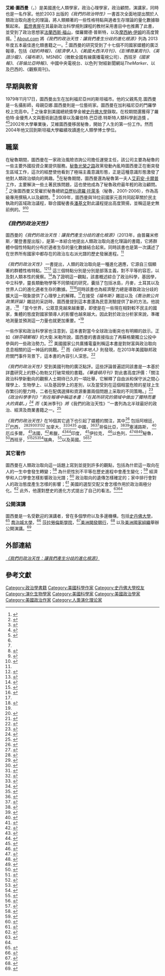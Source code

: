 {{Infobox_Scientist
| name                    = 艾維·圖西曼
| image                   =Avi Tuschman, 2019.jpg
| image_size             = 230px
| caption                 = 圖西曼，攝於2019年
| birth_date              = 1979年11月17日
| birth_place             =  {{USA}}[[加利福尼亚州|加利福尼亚州]][[史丹佛|史丹佛]]
| death_date              = 
| death_place             = 
| residence               = 
| citizenship             = 
| nationality             = {{USA}}
| ethnicity               =
| field                   = [[進化人類學|進化人類學]]、[[政治心理學|政治心理學]]、[[生命政治|生命政治]]、[[基因政治|基因政治]]、[[進化心理學|進化心理學]]、[[人類學|人類學]]、[[進化生物學|進化生物學]]、[[政治學|政治學]]  
| work_institution        = 
| alma_mater              = [[史丹佛大學|史丹佛大學]]，學士<br>[[史丹佛大學|史丹佛大學]]，博士
| doctoral_advisor        = 
| doctoral_students       = 
| known_for               = 《我們的政治天性：讓我們產生分歧的進化根源》
| influences        = [[查爾斯·達爾文|查爾斯·達爾文]]、[[羅伯特·泰弗士|羅伯特·泰弗士]]、[[威廉·唐納·漢彌爾頓|威廉·唐納·漢彌爾頓]]、法蘭克·薩洛威、鮑勃·埃特米耶、傑羅爾德·普斯特、[[Alan_Dundes|亞倫·登地斯]]、[[法蘭西斯·福山|法蘭西斯·福山]]
| website  =  [http://www.OurPoliticalNature.com www.OurPoliticalNature.com]
}}
'''艾維·圖西曼'''（{{lang-en|Avi Tuschman}}，{{bd|1979年|11月17日||}}）是美國進化人類學家，政治心理學家，政治顧問，演講家，同時也是一名作家。他於2003 出版的''《我們的政治特性》''一書首次全面地提出關於人類政治取向進化的理論，將人類顯著的一些性格特點與適者生存理論的量化數據聯繫起來。 [[藍燈書屋|藍燈書屋]]在其最新政治科學規則課程的教材采用書目中也推薦了此書，並受到了政治思想家[[法蘭西斯·福山|法蘭西斯·福山]]，傑羅爾德·普斯特，以及[http://en.wikipedia.org/wiki/Mois%C3%A9s_Na%C3%ADm 摩西納·伊姆]的高度贊揚。<ref name="course adoptions">{{cite web|title=Political Science: New and recommended books for course adoption|url=http://ourpoliticalnature.com/RHPoliticalScienceCatalog2013_Abridged.pdf|publisher=藍燈書屋|accessdate=23 April 2015}}</ref> [[About.com|About.com]] 將''《我們的政治天性：讓我們產生分歧的進化根源》''列為 2013 年度五本最佳進化類書籍之一。<ref name="About 書評">{{cite web|last1=Scoville|first1=Heather|title=5 Evolution Books Published in 2013|url=http://evolution.about.com/od/Pop-Culture/tp/5-Evolution-Books-Published-in-2013.htm|website=About.com|accessdate=23 April 2015|deadurl=yes|archiveurl=https://web.archive.org/web/20150403170431/http://evolution.about.com/od/Pop-Culture/tp/5-Evolution-Books-Published-in-2013.htm|archivedate=2015年4月3日}}</ref>  圖西曼的研究受到了十七個不同國家媒體的廣泛報導，包括''《紐約時報》、《經濟學人》、《美國大西洋月刊》、《彭博商業周刊》、《英語沙龍》、《福布斯》''，MSNBC（微軟全國有線廣播電視公司）、西班牙''《國家報》''、''《哥倫比亞時報》''、中國中央電視台、以色列'財經新聞網站''TheMarker''、以及巴西的、《觀察周刊》。

==早期與教育==
1979年11月17日，圖西曼出生在加利福尼亞州的斯坦福市。他的父親馬克.圖西曼是一名攝影師，母親亞娜.圖西曼則是一位藝術家。圖西曼在加利福尼亞的門羅學校上完高中。<ref name="早期生活資料">{{cite news|last1=Baer|first1=Sheri|title=Avi Tuschman returns home to Menlo Park to shed insight into Our Political Nature|url=http://inmenlo.com/2013/10/22/avi-tuschman-returns-home-to-menlo-park-to-shed-insight-into-our-political-nature/|accessdate=22 April 2015|work=InMenlo|date=22 October 2013}}</ref> 之後拿到美國總統獎學金被[[史丹佛大學|史丹佛大學]]錄取。在校期間還獲得了羅伯特·金優秀人文與藝術創造獎章以及羅伯特.巴亞德.特斯特人類科學創造獎 。<ref>{{cite web | url=http://news.stanford.edu/news/2002/june19/firestone-619.html | title=Fifteen students honored with Golden Medal; 27 receive Firestones | publisher=Standford University | work=Stanford Report | date=19 June 2002 | accessdate=27 April 2015}}</ref><ref>{{cite web | url=http://stanforddailyarchive.com/cgi-bin/stanford?a=d&d=stanford20020614-01.2.53.1# | title=2002 undergraduate awards | publisher=Stanford University | work=Stanford Daily | accessdate=27 April 2015 }}{{Dead link|date=2020年3月 |bot=InternetArchiveBot |fix-attempted=yes }}</ref>2002年大學畢業後，艾維圖西曼移居秘魯，開始了人生的第一份工作。然而2004年他又回到斯坦福大學繼續攻讀進化人類學博士學位。

==職業==
在秘魯期間，圖西曼在一家政治風險咨詢公司擔任運營主任，該公司主要為秘魯的一些主要外國投資企業提供服務。[[:秘鲁共产党_(光辉道路)|秘魯光榮之路]]政黨發動內亂時圖西曼正在衝突發生區域工作，這次的經歷使他看到了極端主義意識形態，正是這種意識形態激發了他對人類政治傾向的興趣。<ref name="早期生活資料" />在秘魯期間，圖西曼還為秘魯第一夫人[http://en.wikipedia.org/wiki/Eliane_Karp 艾莉安·卡爾普]工作，主要解決一些土著民族問題，這也使他成為了秘魯政府最年輕的政治顧問。
<ref name="validates UN claim too" /> 之後圖西曼又受雇於秘魯總統[[亞歷杭德羅·托萊多|亞歷杭德羅·托萊多]]（秘魯，2001-2006），作為高級專用撰稿人以及顧問。<ref name="senior writer in Peru">{{cite news|last1=Alvarez|first1=Joshua|title=Flying in the face of consensus|url=http://www.paloaltoonline.com/news/2014/08/22/flying-in-the-face-of-consensus|accessdate=22 April 2015|work=Palo Alto Weekly|date=22 August 2014}}</ref> 2009年，圖西曼與18位前國家元首共同起草關於民主執政的區域政治議程，聯合國秘書長[[潘基文|潘基文]]對此議程提出高度贊揚，並稱這是史無前例的。<ref name="validates UN claim too">{{cite news|title=INTERVIEW: AVI TUSCHMAN ON “OUR POLITICAL NATURE”|url=http://gppreview.com/2014/03/03/interview-avi-tuschman-on-our-political-nature/|accessdate=22 April 2015|work=Georgetown Public Policy Review|publisher=Georgetown University|date=3 March 2014}}</ref><ref name="sourcing Ban claim">{{cite web|title=Avi Tuschman|url=http://berkleycenter.georgetown.edu/people/avi-tuschman|website=Berkeley Center for Religion, Peace, and World Affairs|publisher=Georgetown University|accessdate=22 April 2015}}</ref> 

===''《我們的政治天性》''===
圖西曼的''《我們的政治天性：讓我們產生分歧的進化根源》''（2013年，由普羅米修斯／蘭登書屋出版），是第一本綜合地提出人類政治取向進化理論的書籍，它將群體中個性特點的分布於適者生存的量化數據結合起來。同時該書也是第一次講述了在世界所有國家中都存在的政治左右派光譜的歷史發展進程。<ref name="Fair Observer" />

''《我們的政治天性》'' 一書提出，人類的政治取向是一種進化適應，它源自三個顯著的群體性格特點。<ref name="NYT  review">{{cite news|last1=Edsall|first1=Thomas|title=How did conservatives get this radical?|url=http://opinionator.blogs.nytimes.com/2013/09/24/how-did-conservatives-get-this-radical/|accessdate=22 April 2015|work=New York Times|date=24 September 2013}}</ref><ref name="Fair Observer">{{cite news|last1=Tuschman|first1=Avi|title=The science of political orientation|url=http://www.fairobserver.com/region/north_america/science-political-orientation/|accessdate=22 April 2015|work=Fair Observer|date=29 September 2013}}</ref> 這三個特點分別是分別是部落主義，對不平等的容忍，以及對人類本性的覺察。<ref name="NBC interview">{{cite news|title=Nature or nurture? How DNA may guide our vote|url=http://www.nbcnews.com/video/the-cycle/53279690#53279690|accessdate=22 April 2015|work=NBCnews.com|publisher=National Broadcasting Corporation|date=14 October 2013}}{{Dead link|date=2018年11月 |bot=InternetArchiveBot |fix-attempted=yes }}</ref>為了證明這一觀點，該書概述綜合了政治科學，基因學，中立科學，靈長類動物學等不同領域的研究，囊括了包括冰島，丹麥，土耳其以及世界人口的進化適者生存的數據。<ref name="3 questions">{{cite web|title=Three questions for Avi Tuschman|url=http://ulrichboser.com/q-avi-tuschman/|publisher=Ulrich Boser|accessdate=24 April 2015}}</ref><ref name="gatherthejews review">{{cite news|last1=Sharpe|first1=Courtney|title=Reviewing "Our Political Nature"|url=http://www.gatherthejews.com/2013/10/reviewing-our-political-nature/|accessdate=23 April 2015|work=Gatherthejews.com|date=9 October 2013|archive-url=https://web.archive.org/web/20150518090633/http://www.gatherthejews.com/2013/10/reviewing-our-political-nature/|archive-date=2015-05-18|dead-url=yes}}</ref>同時該書也為經濟壓力總是導致政治分歧的擴大這一現象提供了心理學上的解釋。<ref name="validates UN claim too" />在接受''《福布斯》''雜誌以及''《喬治敦公共政策評論》''雜誌的采訪時，圖西曼提到這本書還為民意測驗提供了新的方法。他說道，:<ref name="Forbes interview">{{cite news|last1=Muhammad|first1=Cedric|title=Why Are We Liberal Or Conservative? -- Q and A With Dr. Avi Tuschman, Author, "Our Political Nature: The Evolutionary Origins Of What Divides Us"|url=http://www.forbes.com/sites/cedricmuhammad/2013/10/29/why-are-we-liberal-or-conservative-q-and-a-with-dr-avi-tuschman-author-our-political-nature-the-evolutionary-origins-of-what-divides-us/|accessdate=22 April 2015|work=Forbes|date=29 October 2013}}</ref> 「當今世界，公眾意見越來越重要，即使是在一些現在相對較不民主的國家，集體的態度對國家領導人的影響也越來越大。因此對於政治分析家來說，準確地測量並預測這一力量也就更加重要。"<ref name="validates UN claim too" /> 

一些作家和政治科學家也注意到，這本書對當今全球政治衝突也有明顯的啟示。正如''《赫芬頓郵報》''的大衛.米勒所說，圖西曼的書直接指出了再蘇格蘭獨立公投中參與的一些政治勢力。<ref name=Scottish>{{cite news|last1=Miles|first1=David|title=Scottish independence and our political natures|url=http://www.huffingtonpost.com/david-miles/scottish-independence-and_3_b_5825762.html|accessdate=22 April 2015|work=Huffington Post}}</ref> 美國國家公共廣播電臺則稱這本書是對財富與政治取向息息相關的這一神話的挑戰。<ref name="npr coverage">{{cite news|last1=Weeks|first1=Linton|title=Wrong! 3 recent reports that may surprise you|url=http://www.npr.org/blogs/theprotojournalist/2014/10/09/354522798/wrong-3-recent-reports-that-may-surprise-you?utm_medium=RSS&utm_campaign=storiesfromnpr|accessdate=23 April 2015|work=NPR.org|publisher=National Public Radio|date=9 October 2014}}</ref> 而''《紐約本地人》''則發現，在2013年美國聯邦政府關門事件背景下，這本書的內容引人深思。<ref name="NY natives">{{cite news|title=We're reading|url=http://newyorknatives.com/native-approved-political-wiring-rhymes-by-pusha-spaders-blacklist-mobile-notes-a-darling-cafe-and-looking-good-with-marc-jacobs/#.Uss_15EbHOd|accessdate=23 April 2015|work=New York Natives|date=4 October 2013|deadurl=yes|archiveurl=https://web.archive.org/web/20150419140247/http://newyorknatives.com/native-approved-political-wiring-rhymes-by-pusha-spaders-blacklist-mobile-notes-a-darling-cafe-and-looking-good-with-marc-jacobs/#.Uss_15EbHOd|archivedate=2015年4月19日|df=}}</ref>

''《我們的政治天性》''受到美國刊物的廣泛點評。這些評論普遍認同該書是一本基於詳盡研究上的野心勃勃又打破常規的書籍。''《華盛頓月刊》''對此書高度評價：「關注政治科學新動向的觀察人士期待已久的一項壯舉，它解釋了自由派和保守派之間心理學上、生物學上、以及基因學上的差別，以及當受到在這個相當危險的星球上生存繁衍的壓力時，二者在配偶選擇和資源重置兩個問題上采取的不同策略。」<ref name="Washington Monthly">{{cite news|last1=Mooney|first1=Chris|title=The Origin of Ideology|url=http://www.washingtonmonthly.com/magazine/march_april_may_2014/on_political_books/the_origin_of_ideology049295.php?page=all|accessdate=22 April 2015|work=Washington Monthly|date=May 2014}}</ref> ''《政治科學季刊》‘’則在報導中稱這本書：「在其所研究的領域中做出了獨特而重大的貢獻。」<ref name="Hibbing review">{{cite news|last1=Hibbing|first1=John|title=Our Political Nature: The Evolutionary Origins of What Divides Us|url=http://www.psqonline.org/article.cfm?IDArticle=19304|accessdate=22 April 2015|work=Political Science Quarterly|date=Fall 2014}}</ref> 而''《美洲季刊》''將''《我們的政治天性》''一書列為北半球最好的政治、經濟及商業書籍之一。<ref name="Americas Quarterly review">{{cite news|last1=Perez Garcia|first1=Nancy|title=First Look|url=http://www.americasquarterly-digital.org/americasquarterly/fall_2013?pg=108#pg108|accessdate=23 April 2015|work=Americas Quarterly|date=Fall 2013|archive-url=https://web.archive.org/web/20150518085127/http://www.americasquarterly-digital.org/americasquarterly/fall_2013?pg=108#pg108|archive-date=2015-05-18|dead-url=yes}}</ref>

''《我們的政治天性》''在16個其它過下也引起了媒體的關注，其中<ref name="all reviews indexed">{{cite web | url=http://ourpoliticalnature.com/#reviews | title=Our Political Nature reviews | publisher=Random House | accessdate=23 April 2015}}</ref> 包括阿根廷， <ref>{{cite news|last1=Zalis|first1=Pieter|title=La ideologia en los genes?|url=http://noticias.perfil.com/2015-02-25-58991-la-ideologia-en-los-genes/|accessdate=22 April 2015|work=Noticias|date=February 2015|archiveurl=https://web.archive.org/web/20150504074424/http://noticias.perfil.com/2015-02-25-58991-la-ideologia-en-los-genes/|archivedate=2015-05-04|deadurl=yes}}</ref>巴西， <ref name="Veja article">{{cite web | url=http://ourpoliticalnature.com/VEJA.pdf | title=A ideologia e os genes | work=Veja | date=21 January 2015 | accessdate=27 April 2015}}</ref><ref>{{cite web | url=http://g1.globo.com/globo-news/noticia/2013/11/ensino-obrigatorio-de-programacao-nas-escolas-e-tema-no-navegador.html | title=Ensino obrigatório de programação nas escolas é tema do Navegador | work=Globo News | date=30 November 2013 | accessdate=27 April 2015}}</ref><ref>{{cite web | url=http://psibr.com.br/materias/por-que-os-conservadores-e-esquerdistas-pensam-de-forma-diferente | title=Por que os conservadores pensam como pensam? | work=PsiBr | accessdate=27 April 2015}}</ref><ref>{{cite web | url=http://atualidadepoliticadf.blogspot.com/2014/06/e-emocao-estupido.html | title=É a emoção, estúpido | work=http://atualidadepoliticadf.blogspot.com/ | date=14 June 2014 | accessdate=27 April 2015 | archive-url=https://web.archive.org/web/20150521220253/http://atualidadepoliticadf.blogspot.com/2014/06/e-emocao-estupido.html | archive-date=2015-05-21 | dead-url=yes }}</ref><ref>{{cite web | url=http://opiniaoenoticia.com.br/internacional/a-ciencia-por-tras-da-politica/ | title=A ciência por trás da política | work=Opiniao & Noticia | date=30 August 2013 | accessdate=27 April 2015}}</ref> 加拿大，<ref>{{cite web | url=https://minarchiste.wordpress.com/2014/02/13/lorigine-evolutionniste-de-lorientation-politique/ | title=L’origine évolutionniste de l’orientation politique | work=Le Minarchiste | date=13 February 2014 | accessdate=27 April 2015}}</ref><ref>{{cite web | url=http://oyemagazine.ca/index.php/oye-contenido/categorias-oye/c1/sc/s2/opinion/item/440-nuestra-naturaleza-politica | title=NUESTRA NATURALEZA POLÍTICA | work=Oye | date=26 October 2013 | accessdate=27 April 2015}}</ref><ref>{{cite web | url=http://magazinelatino.com/2013/12/porque-los-inmigrantes-se-afilian-mas-a-partidos-liberales/ | title=Porque los inmigrantes se afilian mas a partidos liberales | work=Magazine Latino | date=6 December 2013 | accessdate=27 April 2015 | deadurl=yes | archiveurl=https://web.archive.org/web/20150419110606/http://magazinelatino.com/2013/12/porque-los-inmigrantes-se-afilian-mas-a-partidos-liberales/ | archivedate=2015年4月19日 }}</ref> 中國，<ref>{{cite web | url=https://www.youtube.com/watch?v=MKoKIPb0-MY | title=Middle class expectations: managing social unrest | publisher=Youtube.com | work=CCTV Global Business | date=30 November 2013 | accessdate=24 April 2015}}</ref><ref name=China>{{cite news|title=你是自由派还是保守派|url=http://ourpoliticalnature.com/BusinessweekChinese.pdf|accessdate=22 April 2015|work=Bloomberg Businessweek (China)}}</ref>哥倫比亞，<ref>{{cite web | url=http://blogs.eltiempo.com/natalia-gnecco-blog/2013/12/04/avi-tuschman-y-nuestra-naturaleza-politica/ | title=Avi Tuschman y nuestra naturaleza politica | publisher=El Tiempo | accessdate=24 April 2015}}</ref><ref>{{cite web | url=http://www.elespectador.com/opinion/prosperidad-melodrama-columna-452058 | title=Prosperidad en melodrama | work=El Espectador | date=12 October 2013 | accessdate=27 April 2015}}</ref>塞浦路斯， <ref>{{cite web | url=http://www.livenews.com.cy/cgibin/hweb?-A=57822&-V=news | title=Δεξιός ή αριστερός γεννιέσαι, δεν γίνεσαι | publisher=Live News | accessdate=27 April 2015}}</ref>厄瓜多爾， <ref name="another translation, I think">{{cite news|last1=Zalis|first1=Peter|title=La ideologia y los genes|url=http://ourpoliticalnature.com/Vistazo.pdf|accessdate=22 April 2015|work=Entrevista|date=12 February 2015}}</ref>法國，<ref>{{cite web | url=http://www.contrepoints.org/2014/02/22/157123-nait-on-ou-devient-on-liberal-socialiste-ou-conservateur | title=Nait on ou devient on liberal socialiste ou conservateur | work=Contrepoints | accessdate=24 April 2015}}</ref>希臘，<ref>{{cite web | url=http://www.capital.gr/weekend_articles.asp?id=2006059 | title=Αριστερός λόγω... γονιδίων | work=Capital.gr | date=3 May 2014 | accessdate=27 April 2015}}</ref><ref name="Δεξιός ή αριστερός γεννιέσαι, δεν γίνεσαι!">{{cite web | url=http://www.enet.gr/?i=news.el.article&id=443064 | title=Δεξιός ή αριστερός γεννιέσαι, δεν γίνεσαι! | work=Enet | date=17 August 2014 | accessdate=27 April 2015}}</ref>印度， <ref name="India review">{{cite web|title=Recommended Books|url=http://hamaracongress.com/recommended-books/|website=Hamaracongress.com|publisher=Hamara Congress|accessdate=23 April 2015}}</ref>伊拉克， <ref>{{cite news|title=Our Political Nature|url=http://ourpoliticalnature.com/IraqiTranslationProject.pdf|accessdate=22 April 2015}}</ref>以色列，<ref>{{cite web | url=http://ourpoliticalnature.com/TheMarker.pdf | title=זה בדם | work=The Marker | accessdate=24 April 2015}}</ref><ref>{{cite web | url=http://news.nana10.co.il/Article/?ArticleID=1115774&sid=126 | title=We are all brothers | publisher=Nana10 | work=News.nana10.com | accessdate=24 April 2015}}</ref><ref>{{cite web | url=http://www.ynet.co.il/articles/0,7340,L-4570458,00.html | title=Genetics that determine our political views | work=Ynet.co.il | date=19 October 2014 | accessdate=24 April 2015}}</ref>秘魯，<ref name="Semana Economica">{{cite news|last1=Zegarra Mulanovich|first1=Gonzalo|title=De los conservadores a los socialistas: ¿Cuál es la psicología de las ideologías?|url=http://semanaeconomica.com/article/cultura-y-estilo/estilo-de-vida/136619-conservadores-y-socialistas-cual-es-la-psicologia-de-las-ideologias/|accessdate=22 April 2015|work=Semana Economica|date=6 May 2014}}</ref>西班牙，<ref name="El Pais">{{cite news|last1=Saiz|first1=Eva|title=En América Latina la clase media ha hecho que se encoja el espectro político”|url=http://internacional.elpais.com/internacional/2013/10/05/actualidad/1380978589_342496.html|accessdate=22 April 2015|work=El Pais|date=5 October 2013}}</ref><ref>{{cite web | url=http://internacional.elpais.com/internacional/2013/10/04/actualidad/1380907462_730377.html | title=Hacia una comprensión más profunda de nuestra naturaleza política | work=El Pais | date=4 October 2013 | accessdate=27 April 2015 | author=Tuschman, Avi}}</ref><ref>{{cite web | url=http://www.terceracultura.net/tc/?p=6649 | title=El animal politico universal | work=Cultura 3.0 | accessdate=27 April 2015}}</ref><ref>{{cite web | url=http://www.comunicacion-politica.com/2013/10/entrevista-con-avi-tuschman-autor-de.html | title=Entrevista con Avi Tuschman, autor de 'Nuestra naturaleza política' | work=Comunicacion-politica.com | date=20 October 2013 | accessdate=27 April 2015 | author=Sanchez, Juan Diego}}</ref>瑞典， <ref>{{cite web|title=What makes a democrat?|url=http://utrikesperspektiv.se/?p=344|website=Utrikesperspektiv|publisher=Association of Foreign Affairs|accessdate=24 April 2015|archive-url=https://web.archive.org/web/20150518215837/http://utrikesperspektiv.se/?p=344|archive-date=2015-05-18|dead-url=yes}}</ref>以及英國。<ref name=Economist>{{cite news|title=From the gut: The evolutionary roots of partisanship|url=http://www.economist.com/news/books-and-arts/21583976-evolutionary-roots-partisanship-gut|accessdate=22 April 2015|work=The Economist|date=24 April 2013}}</ref><ref name=Prospect>{{cite news|last1=Ree|first1=Jonathan|title=Back where we started|url=http://www.prospectmagazine.co.uk/arts-and-books/evolutionary-origins-moral-tribess-emotion-reason-tuschman-greene|accessdate=22 April 2015|work=Prospect|date=January 2014}}</ref>
===其它著作===
圖西曼在人類政治取向這一話題上寫到並提到許多的觀點，包括為什麽這一取向在人的一生中會發生轉變；<ref name="Why do young voters lean left?">{{cite news|last1=Tuschman|first1=Avi|title=Political Evolution: Why Do Young Voters Lean Left? It's in the Genes|url=http://www.bloomberg.com/bw/articles/2014-04-17/liberal-or-conservative-brain-development-may-be-key-factor|accessdate=22 April 2015|work=Bloomberg Business|date=17 April 2014}}</ref> 為什麽性別不平等在歷史進程中會產生變化；<ref name="Malala's struggle">{{cite news|last1=Tuschman|first1=Avi|title=Malala's struggle has just begun|url=http://www.salon.com/2013/10/11/malalas_struggle_has_just_begun/|accessdate=24 April 2015|work=Salon.com|date=11 October 2013}}</ref> 經濟學和人口學會怎樣影響政治光譜；<ref name="CCTV Avi is guest">{{cite news|title=Middle class expectations: managing social unrest|url=https://www.youtube.com/watch?v=MKoKIPb0-MY|accessdate=22 April 2015|work=CCTV Global Business|date=30 November 2013}}</ref> 政治取向的遺傳怎樣確定的；家中排行會對人的政治態度產生怎樣的影響；<ref name="Avi on History News Network">{{cite news|last1=Tuschman|first1=Avi|title=The Evolutionary Origins of Politics: An Interview with Avi Tuschman|url=http://historynewsnetwork.org/article/159009|accessdate=22 April 2015|work=History News Network|date=5 April 2015}}</ref> 美國的選型交配又會怎樣作用於政治兩極分化。<ref name="Avi writes for the Atlantic">{{cite news|last1=Tuschman|first1=Avi|title=Why Americans Are So Polarized: Education and Evolution|url=http://www.theatlantic.com/politics/archive/2014/02/why-americans-are-so-polarized-education-and-evolution/284098/|accessdate=22 April 2015|work=The Atlantic|date=28 February 2014}}</ref> 此外，他還對歷史的進化方式提出了自己的看法。<ref name="How humans became human">{{cite news|last1=Tuschman|first1=Avi|title=How humans became human|url=http://www.washingtonpost.com/opinions/our-kind-of-people/2015/03/13/78404422-b84c-11e4-aa05-1ce812b3fdd2_story.html|accessdate=24 April 2015|work=Washington Post|date=13 March 2015}}</ref><ref name="Avi on History News Network" />

===公開演講===
圖西曼是一名受歡迎的演講者，曾在多個學府以及多邊機構，包括[[史丹佛大學|史丹佛大學]]，<ref name="speaks at Stanford">{{cite web|title=Author and Stanford Alum, Dr. Avi Tuschman: "Our Political Nature: The Economics and Biology of Political Spectrums in Latin America and Beyond."|url=https://las.stanford.edu/events/author-and-stanford-alum-dr-avi-tuschman-our-political-nature-economics-and-biology-political|publisher=Stanford University|accessdate=24 April 2015}}</ref> [[喬治城大學|喬治城大學]]，<ref name="speaks at Georgetown">{{cite web|title=The science of political orientation|url=http://berkleycenter.georgetown.edu/events/the-science-of-political-orientation|website=Berkley Center for Religion, Peace and World Affairs|publisher=Georgetown University|accessdate=24 April 2015}}</ref> [[莎拉勞倫斯學院|莎拉勞倫斯學院]]，<ref name="speaks at Sarah Lawrence">{{cite web|title=Our Political Nature: The Evolutionary Origins of What Divides Us: Lecture by Avi Tuschman|url=https://www.sarahlawrence.edu/news-events/events/2013-2014/2013-09-24-our_political_nature-eid150104.html|publisher=Sarah Lawrence College|accessdate=24 April 2015|deadurl=yes|archiveurl=https://web.archive.org/web/20150518101543/https://www.sarahlawrence.edu/news-events/events/2013-2014/2013-09-24-our_political_nature-eid150104.html|archivedate=2015年5月18日}}</ref>[[美洲開發銀行|美洲開發銀行]]，<ref name="speaks at interbank">{{cite web|title=The IDB Cultural Center Presents "Our Political Nature: The Evolutionary Origins of What Divides Us," by Avi Tuschman. Book presentation and interview by IDB Division Chief Ivan Duque|url=http://allevents.in/events/the-idb-cultural-center-presents-our-political-nature-the-evolutionary-origins-of-what-divides-us-by/170126339844749|website=allevents.in|accessdate=24 April 2015}}</ref> 以及[[美洲國家組織|美洲國家組織]]舉辦公開演講。<ref name="speaks at OAS">{{cite web|title=La Secretaría de Asuntos Políticos (SAP) Tiene el honor de hacer extensiva la invitación a la discusión del libro: “Our Political Nature: The Evolutionary Origins of What Divides Us” del autor|url=http://www.oas.org/es/sap/eventos/Invitation_Disc_s.pdf|publisher=Organizacion de los Estados Americanos|accessdate=24 April 2015}}</ref>

== 外部連結 ==
[http://ourpoliticalnature.com/ ''《我們的政治天性：讓我們產生分歧的進化根源》'']

== 參考文獻 ==
{{Reflist}}

{{DEFAULTSORT:Tuschman, Avi}}
[[Category:政治學書籍|Category:政治學書籍]]
[[Category:美國科學作家|Category:美國科學作家]]
[[Category:史丹佛大學校友|Category:史丹佛大學校友]]
[[Category:演化生物學家|Category:演化生物學家]]
[[Category:美國科學家|Category:美國科學家]]
[[Category:美國政治學家|Category:美國政治學家]]
[[Category:美國政治作家|Category:美國政治作家]]
[[Category:人类演化理论家|Category:人类演化理论家]]